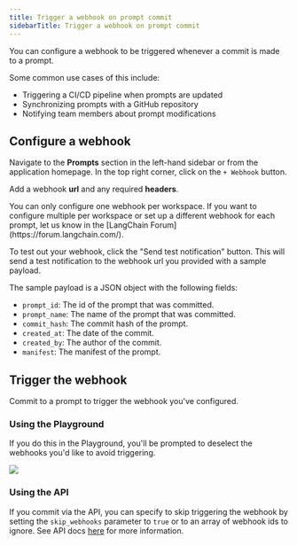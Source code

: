 ```yaml
---
title: Trigger a webhook on prompt commit
sidebarTitle: Trigger a webhook on prompt commit
---
```


You can configure a webhook to be triggered whenever a commit is made to a prompt.

Some common use cases of this include:

* Triggering a CI/CD pipeline when prompts are updated
* Synchronizing prompts with a GitHub repository
* Notifying team members about prompt modifications

## Configure a webhook

Navigate to the **Prompts** section in the left-hand sidebar or from the application homepage. In the top right corner, click on the `+ Webhook` button.

Add a webhook **url** and any required **headers**.

<Note>
  You can only configure one webhook per workspace. If you want to configure multiple per workspace or set up a different webhook for each prompt, let us know in the [LangChain Forum](https://forum.langchain.com/).
</Note>

To test out your webhook, click the "Send test notification" button. This will send a test notification to the webhook url you provided with a sample payload.

The sample payload is a JSON object with the following fields:

* `prompt_id`: The id of the prompt that was committed.
* `prompt_name`: The name of the prompt that was committed.
* `commit_hash`: The commit hash of the prompt.
* `created_at`: The date of the commit.
* `created_by`: The author of the commit.
* `manifest`: The manifest of the prompt.

## Trigger the webhook

Commit to a prompt to trigger the webhook you've configured.

### Using the Playground

If you do this in the Playground, you'll be prompted to deselect the webhooks you'd like to avoid triggering.

![](/langsmith/images/commit-prompt-playground.png)

### Using the API

If you commit via the API, you can specify to skip triggering the webhook by setting the `skip_webhooks` parameter to `true` or to an array of webhook ids to ignore. See API docs [here](https://api.smith.langchain.com/redoc#tag/commits/operation/create_commit_api_v1_commits__owner___repo__post) for more information.
